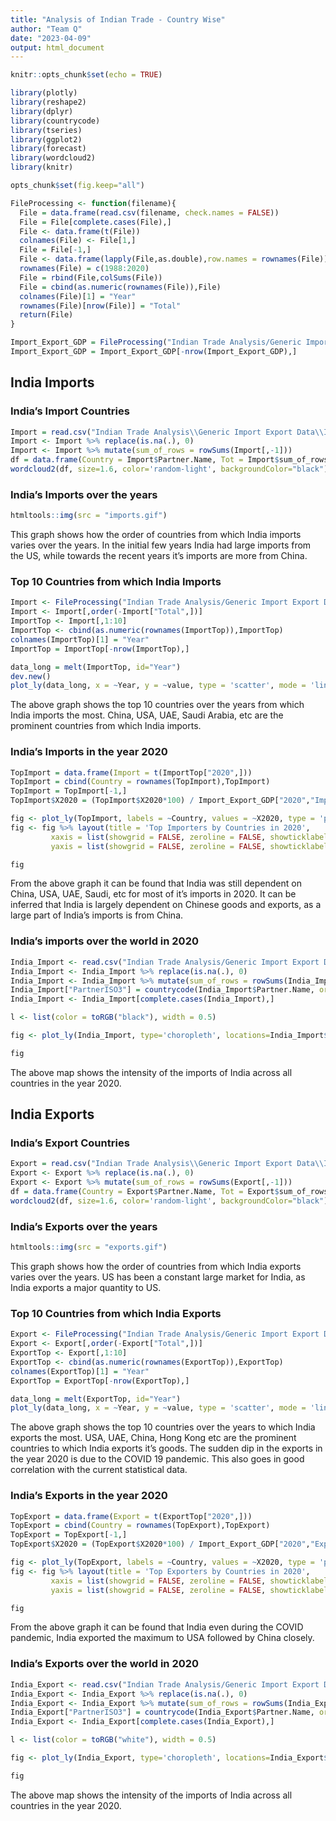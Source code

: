 ---
title: "Analysis of Indian Trade - Country Wise"
author: "Team Q"
date: "2023-04-09"
output: html_document
---

```{r setup, include=FALSE}
knitr::opts_chunk$set(echo = TRUE)
```

```{r, warning=FALSE}
library(plotly)
library(reshape2)
library(dplyr)
library(countrycode)
library(tseries)
library(ggplot2)
library(forecast)
library(wordcloud2)
library(knitr)

opts_chunk$set(fig.keep="all")
```

```{r, warning=FALSE}
FileProcessing <- function(filename){
  File = data.frame(read.csv(filename, check.names = FALSE))
  File = File[complete.cases(File),]
  File <- data.frame(t(File))
  colnames(File) <- File[1,]
  File = File[-1,]
  File <- data.frame(lapply(File,as.double),row.names = rownames(File))
  rownames(File) = c(1988:2020)
  File = rbind(File,colSums(File))
  File = cbind(as.numeric(rownames(File)),File)
  colnames(File)[1] = "Year"
  rownames(File)[nrow(File)] = "Total"
  return(File)
}
```

```{r, warning=FALSE}
Import_Export_GDP = FileProcessing("Indian Trade Analysis/Generic Import Export Data/Total_Import_Export.csv")
Import_Export_GDP = Import_Export_GDP[-nrow(Import_Export_GDP),]
```

## **India Imports**

### **India's Import Countries**

```{r, warning=FALSE}
Import = read.csv("Indian Trade Analysis\\Generic Import Export Data\\India_Imports.csv")
Import <- Import %>% replace(is.na(.), 0) 
Import <- Import %>% mutate(sum_of_rows = rowSums(Import[,-1]))
df = data.frame(Country = Import$Partner.Name, Tot = Import$sum_of_rows)
wordcloud2(df, size=1.6, color='random-light', backgroundColor="black")
```

### **India's Imports over the years**

```{r, echo=FALSE, warning=FALSE}
htmltools::img(src = "imports.gif")
```

This graph shows how the order of countries from which India imports varies over the years. In the initial few years India had large imports from the US, while towards the recent years it's imports are more from China.

### **Top 10 Countries from which India Imports**

```{r, warning=FALSE}
Import <- FileProcessing("Indian Trade Analysis/Generic Import Export Data/India_Imports.csv")
Import <- Import[,order(-Import["Total",])]
ImportTop <- Import[,1:10]
ImportTop <- cbind(as.numeric(rownames(ImportTop)),ImportTop)
colnames(ImportTop)[1] = "Year"
ImportTop = ImportTop[-nrow(ImportTop),]

data_long = melt(ImportTop, id="Year")
dev.new()
plot_ly(data_long, x = ~Year, y = ~value, type = 'scatter', mode = 'lines+marker', color = ~variable) 
```

The above graph shows the top 10 countries over the years from which India imports the most. China, USA, UAE, Saudi Arabia, etc are the prominent countries from which India imports. 

### **India's Imports in the year 2020**

```{r, warning=FALSE}
TopImport = data.frame(Import = t(ImportTop["2020",]))
TopImport = cbind(Country = rownames(TopImport),TopImport)
TopImport = TopImport[-1,]
TopImport$X2020 = (TopImport$X2020*100) / Import_Export_GDP["2020","Import"] 

fig <- plot_ly(TopImport, labels = ~Country, values = ~X2020, type = 'pie')
fig <- fig %>% layout(title = 'Top Importers by Countries in 2020',
         xaxis = list(showgrid = FALSE, zeroline = FALSE, showticklabels = FALSE),
         yaxis = list(showgrid = FALSE, zeroline = FALSE, showticklabels = FALSE))

fig
```

From the above graph it can be found that India was still dependent on China, USA, UAE, Saudi, etc for most of it's imports in 2020. It can be inferred that India is largely dependent on Chinese goods and exports, as a large part of India's imports is from China.

### **India's imports over the world in 2020** 

```{r, warning=FALSE}
India_Import <- read.csv("Indian Trade Analysis/Generic Import Export Data/India_Imports.csv")
India_Import <- India_Import %>% replace(is.na(.), 0) 
India_Import <- India_Import %>% mutate(sum_of_rows = rowSums(India_Import[,-1]))
India_Import["PartnerISO3"] = countrycode(India_Import$Partner.Name, origin = 'country.name', destination = 'iso3c')
India_Import <- India_Import[complete.cases(India_Import),]
```

```{r, warning=FALSE}
l <- list(color = toRGB("black"), width = 0.5)

fig <- plot_ly(India_Import, type='choropleth', locations=India_Import$PartnerISO3, z=India_Import$sum_of_rows, text=India_Import$Partner.Name, colorscale="red", marker = list(line = l))

fig
```

The above map shows the intensity of the imports of India across all countries in the year 2020.

## **India Exports**

### **India's Export Countries**

```{r, warning=FALSE}
Export = read.csv("Indian Trade Analysis\\Generic Import Export Data\\India_Exports.csv")
Export <- Export %>% replace(is.na(.), 0) 
Export <- Export %>% mutate(sum_of_rows = rowSums(Export[,-1]))
df = data.frame(Country = Export$Partner.Name, Tot = Export$sum_of_rows)
wordcloud2(df, size=1.6, color='random-light', backgroundColor="black")
```

### **India's Exports over the years**

```{r, echo=FALSE, warning=FALSE}
htmltools::img(src = "exports.gif")
```

This graph shows how the order of countries from which India exports varies over the years. US has been a constant large market for India, as India exports a major quantity to US.

### **Top 10 Countries from which India Exports**

```{r, warning=FALSE}
Export <- FileProcessing("Indian Trade Analysis/Generic Import Export Data/India_Exports.csv")
Export <- Export[,order(-Export["Total",])]
ExportTop <- Export[,1:10]
ExportTop <- cbind(as.numeric(rownames(ExportTop)),ExportTop)
colnames(ExportTop)[1] = "Year"
ExportTop = ExportTop[-nrow(ExportTop),]

data_long = melt(ExportTop, id="Year")
plot_ly(data_long, x = ~Year, y = ~value, type = 'scatter', mode = 'lines+marker', color = ~variable) 
```

The above graph shows the top 10 countries over the years to which India exports the most. USA, UAE, China, Hong Kong etc are the prominent countries to which India exports it's goods. The sudden dip in the exports in the year 2020 is due to the COVID 19 pandemic. This also goes in good correlation with the current statistical data. 

### **India's Exports in the year 2020**

```{r, warning=FALSE}
TopExport = data.frame(Export = t(ExportTop["2020",]))
TopExport = cbind(Country = rownames(TopExport),TopExport)
TopExport = TopExport[-1,]
TopExport$X2020 = (TopExport$X2020*100) / Import_Export_GDP["2020","Export"] 

fig <- plot_ly(TopExport, labels = ~Country, values = ~X2020, type = 'pie')
fig <- fig %>% layout(title = 'Top Exporters by Countries in 2020',
         xaxis = list(showgrid = FALSE, zeroline = FALSE, showticklabels = FALSE),
         yaxis = list(showgrid = FALSE, zeroline = FALSE, showticklabels = FALSE))

fig
```

From the above graph it can be found that India even during the COVID pandemic, India exported the maximum to USA followed by China closely.

### **India's Exports over the world in 2020** 

```{r, warning=FALSE}
India_Export <- read.csv("Indian Trade Analysis/Generic Import Export Data/India_Exports.csv")
India_Export <- India_Export %>% replace(is.na(.), 0) 
India_Export <- India_Export %>% mutate(sum_of_rows = rowSums(India_Export[,-1]))
India_Export["PartnerISO3"] = countrycode(India_Export$Partner.Name, origin = 'country.name', destination = 'iso3c')
India_Export <- India_Export[complete.cases(India_Export),]
```

```{r, warning=FALSE}
l <- list(color = toRGB("white"), width = 0.5)

fig <- plot_ly(India_Export, type='choropleth', locations=India_Export$PartnerISO3, z=India_Export$sum_of_rows, text=India_Export$Partner.Name, colorscale="Greens", marker = list(line = l))

fig
```

The above map shows the intensity of the imports of India across all countries in the year 2020.

